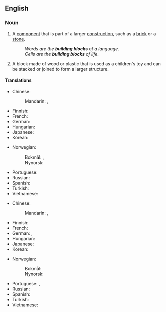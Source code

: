 ==English==

===Noun===
{{en-noun}}

# A [[component]] that is part of a larger [[construction]], such as a [[brick]] or a [[stone]].
#: ''Words are the '''building blocks''' of a language.''
#: ''Cells are the '''building blocks''' of life.''
# A block made of wood or plastic that is used as a children's toy and can be stacked or joined to form a larger structure.

====Translations====
{{trans-top|component that is part of a larger construction}}
* Chinese:
*: Mandarin: {{t+|cmn|基礎|sc=Hani}}, {{t+|cmn|基础|tr=jīchǔ|sc=Hani}}
* Finnish: {{t|fi|rakennusosa}}
* French: {{t+|fr|brique|f}}
* German: {{t+|de|Baustein|m}}
* Hungarian: {{t+|hu|építőkő}}
* Japanese: {{t-needed|ja}}
* Korean: {{t-needed|ko}}
{{trans-mid}}
* Norwegian:
*: Bokmål: {{t|nb|byggeblokk|m|f}}, {{t|nb|byggestein|m}}
*: Nynorsk: {{t|nn|byggestein|m}}
* Portuguese: {{t|pt|bloco de construção}}
* Russian: {{t|ru|строи́тельный блок|m}}
* Spanish: {{t-needed|es}}
* Turkish: {{t+|tr|yapı taşı}}
* Vietnamese: {{t-needed|vi}}
{{trans-bottom}}

{{trans-top|block made of wood or plastic that is used as a children's toy}}
* Chinese:
*: Mandarin: {{t+|cmn|積木|sc=Hani}}, {{t+|cmn|积木|tr=jīmù|sc=Hani}}
* Finnish: {{t|fi|rakennuspalikka}}
* French: {{t+|fr|cube|m}}
* German: {{t+|de|Bauklotz|m}}, {{t|de|Spielbaustein|m}}
* Hungarian: {{t+|hu|építőkocka}}
* Japanese: {{t-needed|ja}}
* Korean: {{t-needed|ko}}
{{trans-mid}}
* Norwegian:
*: Bokmål: {{t|nb|byggeblokk|m|f}}
*: Nynorsk: {{t|nn|byggjekloss|m}}
* Portuguese: {{t|pt|bloco de construção|m}}, {{t|pt|bloco de montar|m}}
* Russian: {{t+|ru|ку́бик|m}}
* Spanish: {{t-needed|es}}
* Turkish: {{t-check|tr|[[inşaat kutusu]] [[parçası]]}} {{attention|tr|2=was "[[inşaat kutusu]] [[parçası]]" - assumed sum-of-parts; if an idiom, remove the wikilinks to the individual words. see [[User:Kephir/gadgets/xte#Translation_fixing]]}}
* Vietnamese: {{t-needed|vi}}
{{trans-bottom}}